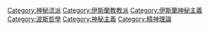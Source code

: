 {{Commons cat|Sufism}}
{{Catmore}}
{{CategoryTOC}}

[[Category:神秘流派|Category:神秘流派]]
[[Category:伊斯蘭教教派|Category:伊斯蘭教教派]]
[[Category:伊斯蘭神秘主義|Category:伊斯蘭神秘主義]]
[[Category:波斯哲學|Category:波斯哲學]]
[[Category:神秘主義|Category:神秘主義]]
[[Category:精神理論|Category:精神理論]]